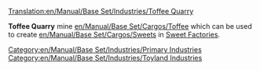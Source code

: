 [[Translation:en/Manual/Base Set/Industries/Toffee Quarry]]

{{en/Manual/Base Set/Industries/Industries|image=en/ToffeeQuarry.png.png
|name=Toffee Quarry
|climates=[[en/Manual/Climates]]
|accepts=Nothing
|produces=[[en/Manual/Base Set/Cargos/Toffee]]
|notes=Not present in other [[en/Manual/Climates]].
}}

'''Toffee Quarry''' mine [[en/Manual/Base Set/Cargos/Toffee]] which can be used to create [[en/Manual/Base Set/Cargos/Sweets]] in [[en/Manual/Base Set/Industries/Sweet Factory|Sweet Factories]].

{{en/Manual/Base Set/Industries/Navbox Industries}}

[[Category:en/Manual/Base Set/Industries/Primary Industries]]
[[Category:en/Manual/Base Set/Industries/Toyland Industries]]